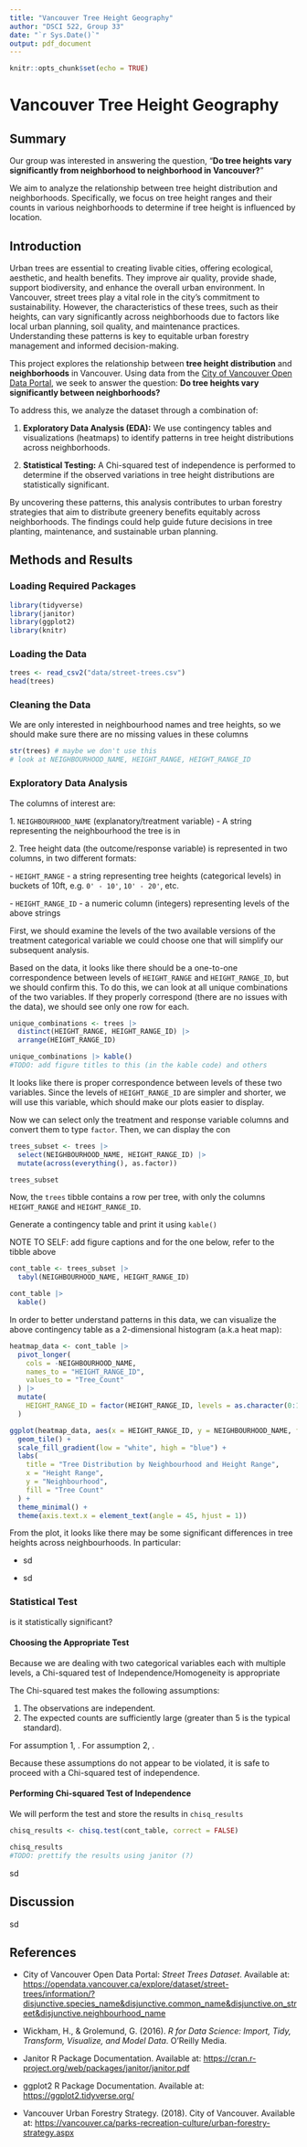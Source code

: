 ```yaml
---
title: "Vancouver Tree Height Geography"
author: "DSCI 522, Group 33"
date: "`r Sys.Date()`"
output: pdf_document
---
```


```r
knitr::opts_chunk$set(echo = TRUE)
```

# Vancouver Tree Height Geography

## Summary

Our group was interested in answering the question, "**Do tree heights vary significantly from neighborhood to neighborhood in Vancouver?**"

We aim to analyze the relationship between tree height distribution and neighborhoods. Specifically, we focus on tree height ranges and their counts in various neighborhoods to determine if tree height is influenced by location.

## Introduction

Urban trees are essential to creating livable cities, offering ecological, aesthetic, and health benefits. They improve air quality, provide shade, support biodiversity, and enhance the overall urban environment. In Vancouver, street trees play a vital role in the city’s commitment to sustainability. However, the characteristics of these trees, such as their heights, can vary significantly across neighborhoods due to factors like local urban planning, soil quality, and maintenance practices. Understanding these patterns is key to equitable urban forestry management and informed decision-making.

This project explores the relationship between **tree height distribution** and **neighborhoods** in Vancouver. Using data from the [City of Vancouver Open Data Portal](https://opendata.vancouver.ca/explore/dataset/street-trees/information/?disjunctive.species_name&disjunctive.common_name&disjunctive.on_street&disjunctive.neighbourhood_name), we seek to answer the question: **Do tree heights vary significantly between neighborhoods?**

To address this, we analyze the dataset through a combination of:

1.  **Exploratory Data Analysis (EDA):** We use contingency tables and visualizations (heatmaps) to identify patterns in tree height distributions across neighborhoods.

2.  **Statistical Testing:** A Chi-squared test of independence is performed to determine if the observed variations in tree height distributions are statistically significant.

By uncovering these patterns, this analysis contributes to urban forestry strategies that aim to distribute greenery benefits equitably across neighborhoods. The findings could help guide future decisions in tree planting, maintenance, and sustainable urban planning.

## Methods and Results

### Loading Required Packages

```r
library(tidyverse)
library(janitor)
library(ggplot2)
library(knitr)
```

### Loading the Data

```r
trees <- read_csv2("data/street-trees.csv")
head(trees)
```

### Cleaning the Data

We are only interested in neighbourhood names and tree heights, so we should make sure there are no missing values in these columns

```r
str(trees) # maybe we don't use this
# look at NEIGHBOURHOOD_NAME, HEIGHT_RANGE, HEIGHT_RANGE_ID
```

### Exploratory Data Analysis

The columns of interest are:

1\. `NEIGHBOURHOOD_NAME` (explanatory/treatment variable) - A string representing the neighbourhood the tree is in

2\. Tree height data (the outcome/response variable) is represented in two columns, in two different formats:

\- `HEIGHT_RANGE` - a string representing tree heights (categorical levels) in buckets of 10ft, e.g. `0' - 10'`, `10' - 20'`, etc.

\- `HEIGHT_RANGE_ID` - a numeric column (integers) representing levels of the above strings

First, we should examine the levels of the two available versions of the treatment categorical variable we could choose one that will simplify our subsequent analysis.

Based on the data, it looks like there should be a one-to-one correspondence between levels of `HEIGHT_RANGE` and `HEIGHT_RANGE_ID`, but we should confirm this. To do this, we can look at all unique combinations of the two variables. If they properly correspond (there are no issues with the data), we should see only one row for each.

```r
unique_combinations <- trees |> 
  distinct(HEIGHT_RANGE, HEIGHT_RANGE_ID) |> 
  arrange(HEIGHT_RANGE_ID)

unique_combinations |> kable()
#TODO: add figure titles to this (in the kable code) and others

```

It looks like there is proper correspondence between levels of these two variables. Since the levels of `HEIGHT_RANGE_ID` are simpler and shorter, we will use this variable, which should make our plots easier to display.

Now we can select only the treatment and response variable columns and convert them to type `factor`. Then, we can display the con

```r
trees_subset <- trees |> 
  select(NEIGHBOURHOOD_NAME, HEIGHT_RANGE_ID) |> 
  mutate(across(everything(), as.factor))

trees_subset
```

Now, the `trees` tibble contains a row per tree, with only the columns `HEIGHT_RANGE` and `HEIGHT_RANGE_ID`.

Generate a contingency table and print it using `kable()`

NOTE TO SELF: add figure captions and for the one below, refer to the tibble above

```r
cont_table <- trees_subset |> 
  tabyl(NEIGHBOURHOOD_NAME, HEIGHT_RANGE_ID)

cont_table |> 
  kable()
```

In order to better understand patterns in this data, we can visualize the above contingency table as a 2-dimensional histogram (a.k.a heat map):

```r
heatmap_data <- cont_table |> 
  pivot_longer(
    cols = -NEIGHBOURHOOD_NAME,
    names_to = "HEIGHT_RANGE_ID",
    values_to = "Tree_Count"
  ) |> 
  mutate(
    HEIGHT_RANGE_ID = factor(HEIGHT_RANGE_ID, levels = as.character(0:10))
  )

ggplot(heatmap_data, aes(x = HEIGHT_RANGE_ID, y = NEIGHBOURHOOD_NAME, fill = Tree_Count)) +
  geom_tile() +
  scale_fill_gradient(low = "white", high = "blue") +
  labs(
    title = "Tree Distribution by Neighbourhood and Height Range",
    x = "Height Range",
    y = "Neighbourhood",
    fill = "Tree Count"
  ) +
  theme_minimal() +
  theme(axis.text.x = element_text(angle = 45, hjust = 1))
```

From the plot, it looks like there may be some significant differences in tree heights across neighbourhoods. In particular:

-   sd

-   sd

### Statistical Test

is it statistically significant?

#### Choosing the Appropriate Test

Because we are dealing with two categorical variables each with multiple levels, a Chi-squared test of Independence/Homogeneity is appropriate

The Chi-squared test makes the following assumptions:

1.  The observations are independent.
2.  The expected counts are sufficiently large (greater than 5 is the typical standard).

For assumption 1, . For assumption 2, .

Because these assumptions do not appear to be violated, it is safe to proceed with a Chi-squared test of independence.

#### Performing Chi-squared Test of Independence

We will perform the test and store the results in `chisq_results`

```r
chisq_results <- chisq.test(cont_table, correct = FALSE)

chisq_results
#TODO: prettify the results using janitor (?)
```

sd

## Discussion

sd

## References

-   City of Vancouver Open Data Portal: *Street Trees Dataset*. Available at: <https://opendata.vancouver.ca/explore/dataset/street-trees/information/?disjunctive.species_name&disjunctive.common_name&disjunctive.on_street&disjunctive.neighbourhood_name>

-   Wickham, H., & Grolemund, G. (2016). *R for Data Science: Import, Tidy, Transform, Visualize, and Model Data*. O'Reilly Media.

-   Janitor R Package Documentation. Available at: <https://cran.r-project.org/web/packages/janitor/janitor.pdf>

-   ggplot2 R Package Documentation. Available at: <https://ggplot2.tidyverse.org/>

-   Vancouver Urban Forestry Strategy. (2018). City of Vancouver. Available at: <https://vancouver.ca/parks-recreation-culture/urban-forestry-strategy.aspx>
